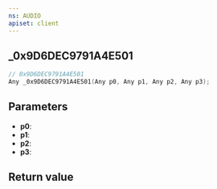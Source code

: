 ```yaml
---
ns: AUDIO
apiset: client
---
```

## _0x9D6DEC9791A4E501

```c
// 0x9D6DEC9791A4E501
Any _0x9D6DEC9791A4E501(Any p0, Any p1, Any p2, Any p3);
```


## Parameters
* **p0**:
* **p1**:
* **p2**:
* **p3**:

## Return value